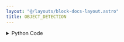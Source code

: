 ```yaml
---
layout: "@/layouts/block-docs-layout.astro"
title: OBJECT_DETECTION
---
```



<PythonDocsDisplay docstring={docstring} />
<AppDisplay app={app} />

<details>
<summary>Python Code</summary>
```python
import traceback
from flojoy import flojoy, Image
import numpy as np
import os
import requests

from utils.object_detection.object_detection import detect_object


@flojoy(deps={"opencv-python": "4.8.0.76"})
def OBJECT_DETECTION(default: Image) -> Image:
    """The OBJECT_DETECTION node detects objects in the input image, and returns an 'image' DataContainer with those objects highlighted.

    Inputs
    ------
    default : Image

    Returns
    -------
    Image
    """

    r = default.r
    g = default.g
    b = default.b
    a = default.a

    path = os.path.join(
        os.path.abspath(os.getcwd()), "PYTHON/utils/object_detection/yolov3.weights"
    )
    exists = os.path.exists(path)

    if not exists:
        print("Downloading yolov3 weights for object detection.")
        print("Download may take up to a minute.")
        url = "https://pjreddie.com/media/files/yolov3.weights"
        r = requests.get(url, allow_redirects=True)
        open(path, "wb").write(r.content)

    if a is not None:
        nparr = np.stack((r, g, b, a), axis=2)
    else:
        nparr = np.stack((r, g, b), axis=2)
    try:
        img_array = detect_object(nparr)
        red_channel = img_array[:, :, 0]
        green_channel = img_array[:, :, 1]
        blue_channel = img_array[:, :, 2]
        if img_array.shape[2] == 4:
            alpha_channel = img_array[:, :, 3]
        else:
            alpha_channel = None
        return Image(r=red_channel, g=green_channel, b=blue_channel, a=alpha_channel)

    except Exception:
        print(traceback.format_exc())
        raise

```
[Find this Flojoy Block on GitHub](https://github.com/flojoy-ai/blocks/blob/main/blocks/AI_ML/OBJECT_DETECTION/OBJECT_DETECTION/OBJECT_DETECTION.py)
</details>


## Example
